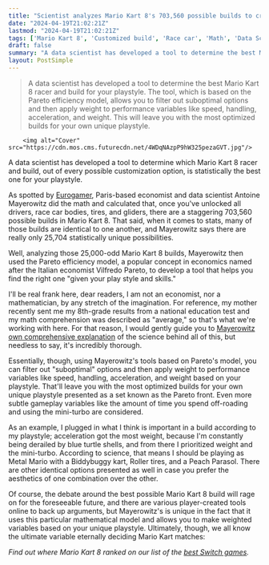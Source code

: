 ```yaml
---
title: "Scientist analyzes Mario Kart 8's 703,560 possible builds to create a formula that picks the best racer for you"
date: "2024-04-19T21:02:21Z"
lastmod: "2024-04-19T21:02:21Z"
tags: ['Mario Kart 8', 'Customized build', 'Race car', 'Math', 'Data Science', 'Mario Kart 8 Blue Turtle Shell', 'Blue Turtle Shells']
draft: false
summary: "A data scientist has developed a tool to determine the best Mario Kart 8 racer and build for your playstyle. The tool, which is based on the Pareto efficiency model, allows you to filter out suboptimal options and then apply weight to performance variables like speed, handling, acceleration, and weight. This will leave you with the most optimized builds for your own unique playstyle."
layout: PostSimple
---
```

> A data scientist has developed a tool to determine the best Mario Kart 8 racer and build for your playstyle. The tool, which is based on the Pareto efficiency model, allows you to filter out suboptimal options and then apply weight to performance variables like speed, handling, acceleration, and weight. This will leave you with the most optimized builds for your own unique playstyle.


        <img alt="Cover" src="https://cdn.mos.cms.futurecdn.net/4WDqNAzpP9hW325pezaGVT.jpg"/>
        
A data scientist has developed a tool to determine which Mario Kart 8 racer and build, out of every possible customization option, is statistically the best one for your playstyle.

As spotted by [Eurogamer](https://www.eurogamer.net/mario-kart-8-has-703560-customisation-possibilities-but-which-racer-is-statistically-best), Paris-based economist and data scientist Antoine Mayerowitz did the math and calculated that, once you've unlocked all drivers, race car bodies, tires, and gliders, there are a staggering 703,560 possible builds in Mario Kart 8. That said, when it comes to stats, many of those builds are identical to one another, and Mayerowitz says there are really only 25,704 statistically unique possibilities.

Well, analyzing those 25,000-odd Mario Kart 8 builds, Mayerowitz then used the Pareto efficiency model, a popular concept in economics named after the Italian economist Vilfredo Pareto, to develop a tool that helps you find the right one "given your play style and skills."

I'll be real frank here, dear readers, I am not an economist, nor a mathematician, by any stretch of the imagination. For reference, my mother recently sent me my 8th-grade results from a national education test and my math comprehension was described as "average," so that's what we're working with here. For that reason, I would gently guide you to [Mayerowitz own comprehensive explanation](https://www.mayerowitz.io/blog/mario-meets-pareto) of the science behind all of this, but needless to say, it's incredibly thorough.

Essentially, though, using Mayerowitz's tools based on Pareto's model, you can filter out "suboptimal" options and then apply weight to performance variables like speed, handling, acceleration, and weight based on your playstyle. That'll leave you with the most optimized builds for your own unique playstyle presented as a set known as the Pareto front. Even more subtle gameplay variables like the amount of time you spend off-roading and using the mini-turbo are considered.



As an example, I plugged in what I think is important in a build according to my playstyle; acceleration got the most weight, because I'm constantly being derailed by blue turtle shells, and from there I prioritized weight and the mini-turbo. According to science, that means I should be playing as Metal Mario with a Biddybuggy kart, Roller tires, and a Peach Parasol. There are other identical options presented as well in case you prefer the aesthetics of one combination over the other.

Of course, the debate around the best possible Mario Kart 8 build will rage on for the foreseeable future, and there are various player-created tools online to back up arguments, but Mayerowitz's is unique in the fact that it uses this particular mathematical model and allows you to make weighted variables based on your unique playstyle. Ultimately, though, we all know the ultimate variable eternally deciding Mario Kart matches:



*Find out where Mario Kart 8 ranked on our list of the *[<em>best Switch games</em>](https://www.gamesradar.com/best-switch-games/)*.*
        